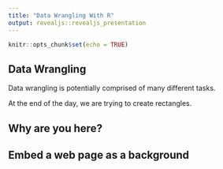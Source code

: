 ```yaml
---
title: "Data Wrangling With R"
output: revealjs::revealjs_presentation
---
```


```r
knitr::opts_chunk$set(echo = TRUE)
```

## Data Wrangling

Data wrangling is potentially comprised of many different tasks.

At the end of the day, we are trying to create rectangles.

## {data-background="https://assets.mubi.com/images/film/18159/image-w856.jpg?1445924140"}

## {data-background="http://theopenews.com/images/articoli/horse.jpg"}

## {data-background="http://wpmedia.o.canada.com/2014/06/martin-tata9.jpg"}

## Why are you here?

## Embed a web page as a background {data-background-iframe="https://www.youtube.com/watch?v=_UQsqFiyw9k"}